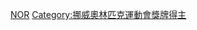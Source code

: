 {{Commonscat|Olympic silver medalists for Norway}}

[[Category:奥林匹克运动会银牌得主|NOR]]
[[Category:挪威奧林匹克運動會獎牌得主|Category:挪威奧林匹克運動會獎牌得主]]